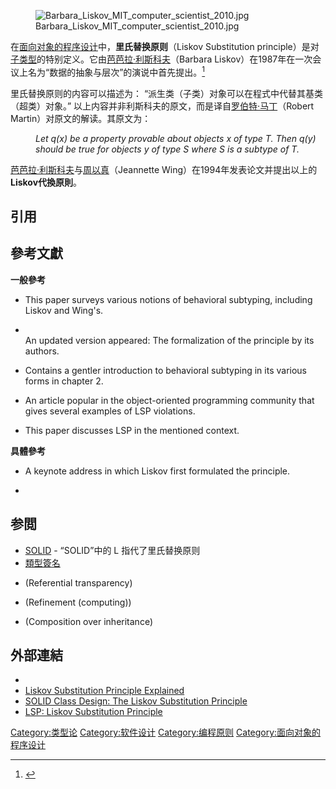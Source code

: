 {{NoteTA|G1=IT}}
{{Solid principles}}
[[File:Barbara_Liskov_MIT_computer_scientist_2010.jpg|alt=Portrait of Barbara Liskov]]

在[[面向对象的程序设计|面向对象的程序设计]]中，'''里氏替换原则'''（Liskov Substitution principle）是对[[子类型|子类型]]的特别定义。它由[[芭芭拉·利斯科夫|芭芭拉·利斯科夫]]（Barbara Liskov）在1987年在一次会议上名为“数据的抽象与层次”的演说中首先提出。<ref name="FamilyValues">{{cite web|url=http://portal.acm.org/citation.cfm?id=62141|title=Data abstraction and hierarchy|last=Liskov|first=Barbara|authorlink=芭芭拉·利斯科夫|date=1987-10-04|accessdate=2008-03-23|archive-date=2019-06-30|archive-url=https://web.archive.org/web/20190630201153/https://dl.acm.org/citation.cfm?id=62141|dead-url=no}}</ref>

里氏替换原则的内容可以描述为：
“派生类（子类）对象可以在程式中代替其基类（超类）对象。”
以上内容并非利斯科夫的原文，而是译自[[罗伯特·马丁|罗伯特·马丁]]（Robert Martin）对原文的解读。其原文为：
:''Let <math>q(x)</math> be a property provable about objects <math>x</math> of type <math>T</math>. Then <math>q(y)</math> should be true for objects <math>y</math> of type <math>S</math> where <math>S</math> is a subtype of <math>T</math>.''

[[芭芭拉·利斯科夫|芭芭拉·利斯科夫]]与[[周以真|周以真]]（Jeannette Wing）在1994年发表论文并提出以上的'''Liskov代換原則'''。

==引用==
{{reflist}}

==參考文獻==
{{refbegin|2}}
'''一般參考'''
*{{cite book |first1=Gary T. |last1=Leavens |first2=Krishna K. |last2=Dhara |author-link=Gary T. Leavens  |chapter=Concepts of Behavioral Subtyping and a Sketch of Their Extension to Component-Bases Systems |editor-first=Gary T. |editor-last=Leavens |editor2-first=Murali |editor2-last=Sitaraman |title=Foundations of component-based systems |publisher=Cambridge University Press |date=2000 |isbn=0-521-77164-1 }} This paper surveys various notions of behavioral subtyping, including Liskov and Wing's.
*{{Cite conference| last1 = Liskov | first1 = B. H. | author-link1 = Barbara Liskov| last2 = Wing | first2 = J. M. | author-link2 = Jeannette Wing| doi = 10.1145/197320.197383| title = A behavioral notion of subtyping| journal = [[ACM_Transactions_on_Programming_Languages_and_Systems|ACM Trans. Program. Lang. Syst.]]| volume = 16| issue = 6| pages = 1811–41| date=November 1994 }}<br/>An updated version appeared: {{cite techreport |url=http://reports-archive.adm.cs.cmu.edu/anon/1999/CMU-CS-99-156.ps|title=Behavioral Subtyping Using Invariants and Constraints|last=Liskov|first=Barbara|author-link=Barbara Liskov|author2=Wing, Jeannette |author-link2=Jeannette Wing |date=July 1999 |publisher=Carnegie Mellon University |id=CMU-CS-99-156}} The formalization of the principle by its authors.
*{{cite book |first=Reinhold |last=Plösch |title=Contracts, scenarios and prototypes: an integrated approach to high quality software |url=https://archive.org/details/contractsscenari0000plos |publisher=Springer |date=2004 |isbn=3-540-43486-0 }} Contains a gentler introduction to behavioral subtyping in its various forms in chapter 2.
*{{cite web |author-link=Robert C. Martin |first=Robert C. |last=Martin |title=The Liskov Substitution Principle |date=March 1996 |work=C++ Report |url=http://www.objectmentor.com/resources/articles/lsp.pdf |archive-url=https://web.archive.org/web/20151128004108/http://www.objectmentor.com/resources/articles/lsp.pdf |archive-date=2015-11-28 }} An article popular in the object-oriented programming community that gives several examples of LSP violations.
*{{cite book |first=Kazimir |last=Majorinc |chapter=Ellipse-Circle Dilemma and Inverse Inheritance |chapter-url= https://www.researchgate.net/publication/323457799 |pages=627–632 |title=ITI 98, Proceedings of the 20th International Conference of Information Technology Interfaces, Pula, 1998 |journal=Information Technology Interfaces, 2009. Iti '09. Proceedings of the Iti 2009 31St International Conference on |issn=1330-1012 |oclc=894960131 }} This paper discusses LSP in the mentioned context.

'''具體參考'''
* {{Cite journal| last1 = Liskov | first1 = B. | author-link1 = Barbara Liskov| title = Keynote address — data abstraction and hierarchy| doi = 10.1145/62139.62141| journal = ACM SIGPLAN Notices| volume = 23| issue = 5| pages = 17–34| date=May 1988 }} A keynote address in which Liskov first formulated the principle.
*{{cite book |first=B. |last=Meyer |title-link=Object-oriented Software Construction |title={{le|物件導向軟體構建|Object-oriented Software Construction}} |publisher=Prentice Hall |date=1988 |isbn=0-13-629031-0 }}
{{refend}}

==参閲==
* [[SOLID_(面向对象设计)|SOLID]] - “SOLID”中的 L 指代了里氏替换原则
*[[類型簽名|類型簽名]]
*{{le|參考透明度|Referential transparency}}(Referential transparency)
*{{le|求精法 (編程計算)|Refinement (computing)}}(Refinement (computing))
*{{le|組合優於繼承|Composition over inheritance}}(Composition over inheritance)

==外部連結==
* {{cite web |first=T.S. |last=Norvell |title=The Liskov Substitution Principle |date=2003 |url=http://www.engr.mun.ca/~theo/Courses/sd/5895-downloads/sd-principles-3.ppt.pdf }}
* [https://medium.com/@wrong.about/liskov-substitution-principle-a982551d584a Liskov Substitution Principle Explained]
*[https://www.tomdalling.com/blog/software-design/solid-class-design-the-liskov-substitution-principle/ SOLID Class Design: The Liskov Substitution Principle]
*[https://medium.com/swlh/lsp-liskov-substitution-principle-24311d1f854 LSP: Liskov Substitution Principle]

[[Category:类型论|Category:类型论]]
[[Category:软件设计|Category:软件设计]]
[[Category:编程原则|Category:编程原则]]
[[Category:面向对象的程序设计|Category:面向对象的程序设计]]